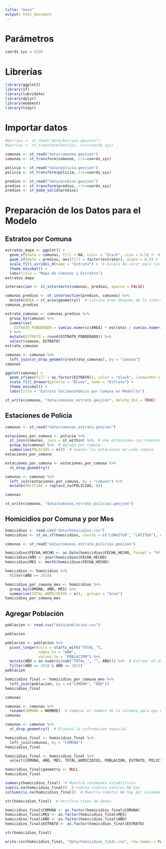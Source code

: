 ```yaml
---
title: "main"
output: html_document
---
```


# Parámetros
```r
coords_sys = 4326
```


# Librerías
```r
library(ggplot2)
library(sf)
library(lubridate)
library(dplyr)
library(modeest)
library(tidyr)
```

# Importar datos

```r
#barrios <- st_read("data/barrios.geojson")
#barrios <- st_transform(barrios, crs=coords_sys)

comunas <- st_read("data/comunas.geojson")
comunas <- st_transform(comunas, crs=coords_sys)
```

```r
policia <- st_read("data/policia.geojson")
policia <- st_transform(policia, crs=coords_sys)
```

```r
predios <- st_read("data/predios.geojson")
predios <- st_transform(predios, crs=coords_sys)
predios <- st_make_valid(predios)
```

# Preparación de los Datos para el Modelo

## Estratos por Comuna

```r
estratos_mapa <- ggplot() +
  geom_sf(data = comunas, fill = NA, color = "black", size = 0.5) +  # Contorno de barrios
  geom_sf(data = predios, aes(fill = factor(estrato)), alpha = 0.5) +  # Estratos con color
  scale_fill_viridis_d(name = "Estrato") +  # Escala de color para los estratos
  theme_minimal() +
  labs(title = "Mapa de Comunas y Estratos")
estratos_mapa
```

```r
interseccion <- st_intersects(comunas, predios, sparse = FALSE)
```

```r
comunas_predios <- st_intersection(predios, comunas) %>%
  mutate(AREA = st_area(geometry))  # Calcula área después de la intersección
comunas_predios
```

```r
estrato_comunas <- comunas_predios %>%
  group_by(comuna) %>%
  summarise(
    ESTRATO_PONDERADO = sum(as.numeric(AREA) * estrato) / sum(as.numeric(AREA))
  ) %>%
  mutate(ESTRATO = round(ESTRATO_PONDERADO)) %>%
  select(comuna, ESTRATO)
estrato_comunas
```

```r
comunas <- comunas %>%
  left_join(st_drop_geometry(estrato_comunas), by = "comuna")
comunas
```

```r
ggplot(comunas) +
  geom_sf(aes(fill = as.factor(ESTRATO)), color = "black", linewidth = 0.3) +
  scale_fill_brewer(palette = "Blues", name = "Estrato") +
  theme_minimal() +
  labs(title = "Estrato Socioeconómico por Comuna en Medellín")
```


```r
st_write(comunas, "data/comunas_estrato.geojson", delete_dsn = TRUE)
```

## Estaciones de Policía
```r
comunas <- st_read("data/comunas_estrato.geojson")
```

```r
estaciones_por_comuna <- policia %>%
  st_join(comunas, join = st_within) %>%  # Une estaciones con comunas en las que están contenidas
  group_by(comuna) %>%  # Agrupa por comuna
  summarise(POLICIAS = n())  # Cuenta las estaciones en cada comuna
estaciones_por_comuna
```

```r
estaciones_por_comuna <- estaciones_por_comuna %>%
  st_drop_geometry()

comunas <- comunas %>%
  left_join(estaciones_por_comuna, by = "comuna") %>%
  mutate(POLICIAS = replace_na(POLICIAS, 0))

comunas
```

```r
st_write(comunas, "data/comunas_estrato_policias.geojson")
```

## Homicidios por Comuna y por Mes
```r
homicidios <- read.csv("data/homicidios.csv")
homicidios <- st_as_sf(homicidios, coords = c("LONGITUD", "LATITUD"), crs = coords_sys)
```


```r
comunas <- st_read("data/comunas_estrato_policias.geojson")
```

```r
homicidios$FECHA_HECHO <- as.Date(homicidios$FECHA_HECHO, format = "%Y-%m-%d")
homicidios$AÑO <- year(homicidios$FECHA_HECHO)
homicidios$MES <- month(homicidios$FECHA_HECHO)
```

```r
homicidios <- homicidios %>%
  filter(AÑO >= 2018)
```


```r
homicidios_por_comuna_mes <- homicidios %>%
  group_by(COMUNA, AÑO, MES) %>%
  summarise(TOTAL_HOMICIDIOS = n(), .groups = "drop")
homicidios_por_comuna_mes
```

## Agregar Población
```r
poblacion <- read.csv("data/poblacion.csv")
```

```r
poblacion
```

```r
poblacion <- poblacion %>%
  pivot_longer(cols = starts_with("TOTAL_"), 
               names_to = "AÑO", 
               values_to = "POBLACION") %>%
  mutate(AÑO = as.numeric(sub("TOTAL_", "", AÑO))) %>%  # Extraer el año como 
  filter(AÑO >= 2018 & AÑO <= 2023)
poblacion
```

```r
homicidios_final <- homicidios_por_comuna_mes %>%
  left_join(poblacion, by = c("COMUNA", "AÑO"))
homicidios_final
```

```r
comunas
```

```r
comunas <- comunas %>%
  rename(COMUNA = NOMBRE)  # Cambiar el nombre de la columna para que coincida
comunas
```

```r
comunas <- comunas %>%
  st_drop_geometry()  # Elimina la información espacial
```


```r
homicidios_final <- homicidios_final %>%
  left_join(comunas, by = "COMUNA")
homicidios_final
```

```r
homicidios_final <- homicidios_final %>%
  select(COMUNA, AÑO, MES, TOTAL_HOMICIDIOS, POBLACION, ESTRATO, POLICIAS)

homicidios_final$geometry <- NULL
homicidios_final
```

```r
summary(homicidios_final)  # Muestra resúmenes estadísticos
sum(is.na(homicidios_final))  # Cuenta cuántos valores NA hay
colSums(is.na(homicidios_final))  # Muestra cuántos NA hay por columna
```

```r
str(homicidios_final)  # Verifica tipos de datos
```

```r
homicidios_final$COMUNA <- as.factor(homicidios_final$COMUNA)
homicidios_final$MES <- as.factor(homicidios_final$MES)
homicidios_final$AÑO <- as.factor(homicidios_final$AÑO)
homicidios_final$ESTRATO <- as.factor(homicidios_final$ESTRATO)

str(homicidios_final)
```

```r
write.csv(homicidios_final, "data/homicidios_final.csv", row.names = FALSE)
```

